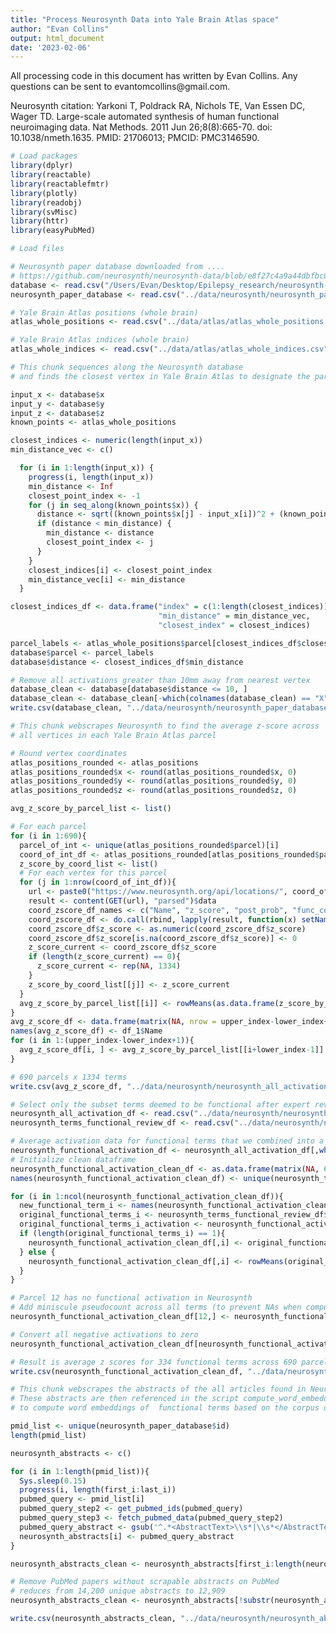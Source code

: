 ```yaml
---
title: "Process Neurosynth Data into Yale Brain Atlas space"
author: "Evan Collins"
output: html_document
date: '2023-02-06'
---
```


All processing code in this document has written by Evan Collins. Any questions can be sent to evantomcollins@gmail.com.

Neurosynth citation:
Yarkoni T, Poldrack RA, Nichols TE, Van Essen DC, Wager TD. Large-scale automated synthesis of human functional neuroimaging data. Nat Methods. 2011 Jun 26;8(8):665-70. doi: 10.1038/nmeth.1635. PMID: 21706013; PMCID: PMC3146590.


```r
# Load packages
library(dplyr)
library(reactable)
library(reactablefmtr)
library(plotly)
library(readobj)
library(svMisc)
library(httr)
library(easyPubMed)
```

```r
# Load files

# Neurosynth paper database downloaded from ....
# https://github.com/neurosynth/neurosynth-data/blob/e8f27c4a9a44dbfbc0750366166ad2ba34ac72d6/current_data.tar.gz
database <- read.csv("/Users/Evan/Desktop/Epilepsy_research/neurosynth-master/data/current_data/database.csv")
neurosynth_paper_database <- read.csv("../data/neurosynth/neurosynth_paper_database.csv")

# Yale Brain Atlas positions (whole brain)
atlas_whole_positions <- read.csv("../data/atlas/atlas_whole_positions.csv")

# Yale Brain Atlas indices (whole brain)
atlas_whole_indices <- read.csv("../data/atlas/atlas_whole_indices.csv")
```

```r
# This chunk sequences along the Neurosynth database 
# and finds the closest vertex in Yale Brain Atlas to designate the parcel

input_x <- database$x
input_y <- database$y
input_z <- database$z
known_points <- atlas_whole_positions

closest_indices <- numeric(length(input_x))
min_distance_vec <- c()

  for (i in 1:length(input_x)) {
    progress(i, length(input_x))
    min_distance <- Inf
    closest_point_index <- -1
    for (j in seq_along(known_points$x)) {
      distance <- sqrt((known_points$x[j] - input_x[i])^2 + (known_points$y[j] - input_y[i])^2 + (known_points$z[j] - input_z[i])^2)
      if (distance < min_distance) {
        min_distance <- distance
        closest_point_index <- j
      }
    }
    closest_indices[i] <- closest_point_index
    min_distance_vec[i] <- min_distance
  }

closest_indices_df <- data.frame("index" = c(1:length(closest_indices)),
                                 "min_distance" = min_distance_vec,
                                 "closest_index" = closest_indices)

parcel_labels <- atlas_whole_positions$parcel[closest_indices_df$closest_index]
database$parcel <- parcel_labels
database$distance <- closest_indices_df$min_distance

# Remove all activations greater than 10mm away from nearest vertex
database_clean <- database[database$distance <= 10, ]
database_clean <- database_clean[-which(colnames(database_clean) == "X")]
write.csv(database_clean, "../data/neurosynth/neurosynth_paper_database.csv", row.names = F)
```


```r
# This chunk webscrapes Neurosynth to find the average z-score across
# all vertices in each Yale Brain Atlas parcel

# Round vertex coordinates
atlas_positions_rounded <- atlas_positions
atlas_positions_rounded$x <- round(atlas_positions_rounded$x, 0)
atlas_positions_rounded$y <- round(atlas_positions_rounded$y, 0)
atlas_positions_rounded$z <- round(atlas_positions_rounded$z, 0)

avg_z_score_by_parcel_list <- list()

# For each parcel
for (i in 1:690){
  parcel_of_int <- unique(atlas_positions_rounded$parcel)[i]
  coord_of_int_df <- atlas_positions_rounded[atlas_positions_rounded$parcel == parcel_of_int, ]
  z_score_by_coord_list <- list()
  # For each vertex for this parcel
  for (j in 1:nrow(coord_of_int_df)){
    url <- paste0("https://www.neurosynth.org/api/locations/", coord_of_int_df$x[j],"_", coord_of_int_df$y[j], "_",coord_of_int_df$z[j], "_6/compare?_=1645644227258")
    result <- content(GET(url), "parsed")$data
    coord_zscore_df_names <- c("Name", "z_score", "post_prob", "func_con", "meta_analytic")
    coord_zscore_df <- do.call(rbind, lapply(result, function(x) setNames(as.data.frame(x), coord_zscore_df_names)))
    coord_zscore_df$z_score <- as.numeric(coord_zscore_df$z_score)
    coord_zscore_df$z_score[is.na(coord_zscore_df$z_score)] <- 0
    z_score_current <- coord_zscore_df$z_score
    if (length(z_score_current) == 0){
      z_score_current <- rep(NA, 1334)
    }
    z_score_by_coord_list[[j]] <- z_score_current
  }
  avg_z_score_by_parcel_list[[i]] <- rowMeans(as.data.frame(z_score_by_coord_list), na.rm = T)
}
avg_z_score_df <- data.frame(matrix(NA, nrow = upper_index-lower_index+1, ncol = 1334))
names(avg_z_score_df) <- df_1$Name
for (i in 1:(upper_index-lower_index+1)){
  avg_z_score_df[i, ] <- avg_z_score_by_parcel_list[[i+lower_index-1]]
}

# 690 parcels x 1334 terms
write.csv(avg_z_score_df, "../data/neurosynth/neurosynth_all_activation_database.csv", row.names = F)
```

```r
# Select only the subset terms deemed to be functional after expert review
neurosynth_all_activation_df <- read.csv("../data/neurosynth/neurosynth_all_activation_database.csv")
neurosynth_terms_functional_review_df <- read.csv("../data/neurosynth/neurosynth_terms_functional_review.csv")

# Average activation data for functional terms that we combined into a new shared functional term 
neurosynth_functional_activation_df <- neurosynth_all_activation_df[,which(names(neurosynth_all_activation_df) %in% neurosynth_terms_functional_review_df$original_functional_term)]
# Initialize clean dataframe
neurosynth_functional_activation_clean_df <- as.data.frame(matrix(NA, 690, length(unique(neurosynth_terms_functional_review_df$new_functional_term))))
names(neurosynth_functional_activation_clean_df) <- unique(neurosynth_terms_functional_review_df$new_functional_term)

for (i in 1:ncol(neurosynth_functional_activation_clean_df)){
  new_functional_term_i <- names(neurosynth_functional_activation_clean_df)[i]
  original_functional_terms_i <- neurosynth_terms_functional_review_df$original_functional_term[neurosynth_terms_functional_review_df$new_functional_term == new_functional_term_i]
  original_functional_terms_i_activation <- neurosynth_functional_activation_df[,which(names(neurosynth_functional_activation_df) %in% original_functional_terms_i)]
  if (length(original_functional_terms_i) == 1){
    neurosynth_functional_activation_clean_df[,i] <- original_functional_terms_i_activation
  } else {
    neurosynth_functional_activation_clean_df[,i] <- rowMeans(original_functional_terms_i_activation)
  }
}

# Parcel 12 has no functional activation in Neurosynth
# Add miniscule pseudocount across all terms (to prevent NAs when computing cosine similarities)
neurosynth_functional_activation_clean_df[12,] <- neurosynth_functional_activation_clean_df[12,] + 0.000000001

# Convert all negative activations to zero
neurosynth_functional_activation_clean_df[neurosynth_functional_activation_clean_df < 0] <- 0

# Result is average z scores for 334 functional terms across 690 parcel
write.csv(neurosynth_functional_activation_clean_df, "../data/neurosynth/neurosynth_functional_activation_database.csv", row.names = F)
```

```r
# This chunk webscrapes the abstracts of the all articles found in Neurosynth
# These abstracts are then referenced in the script compute_word_embeddings.Rmd
# to compute word embeddings of  functional terms based on the corpus of abstracts

pmid_list <- unique(neurosynth_paper_database$id)
length(pmid_list)

neurosynth_abstracts <- c()

for (i in 1:length(pmid_list)){
  Sys.sleep(0.15)
  progress(i, length(first_i:last_i))
  pubmed_query <- pmid_list[i]
  pubmed_query_step2 <- get_pubmed_ids(pubmed_query)
  pubmed_query_step3 <- fetch_pubmed_data(pubmed_query_step2)
  pubmed_query_abstract <- gsub('^.*<AbstractText>\\s*|\\s*</AbstractText>.*$', '', pubmed_query_step3) 
  neurosynth_abstracts[i] <- pubmed_query_abstract
}

neurosynth_abstracts_clean <- neurosynth_abstracts[first_i:length(neurosynth_abstracts)]

# Remove PubMed papers without scrapable abstracts on PubMed
# reduces from 14,200 unique abstracts to 12,909
neurosynth_abstracts_clean <- neurosynth_abstracts[!substr(neurosynth_abstracts, 1, 1) == "<"]

write.csv(neurosynth_abstracts_clean, "../data/neurosynth/neurosynth_abstracts.csv", row.names = F)
```
